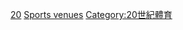 {{CatPair|19世紀完工體育場館|21世紀完工體育場館}} 

[[Category:各世紀體育場館|20]]
[[Category:20世紀完工建築物|Sports venues]]
[[Category:20世紀體育|Category:20世紀體育]]